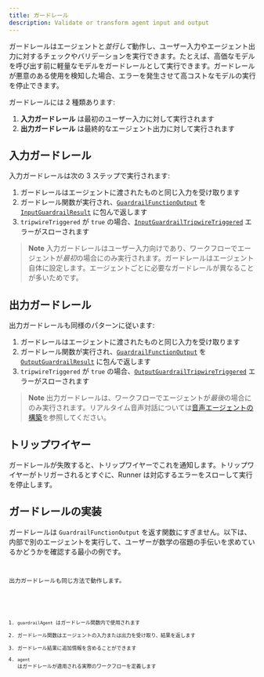 ```yaml
---
title: ガードレール
description: Validate or transform agent input and output
---
```



ガードレールはエージェントと*並行して*動作し、ユーザー入力やエージェント出力に対するチェックやバリデーションを実行できます。たとえば、高価なモデルを呼び出す前に軽量なモデルをガードレールとして実行できます。ガードレールが悪意のある使用を検知した場合、エラーを発生させて高コストなモデルの実行を停止できます。

ガードレールには 2 種類あります:

1. **入力ガードレール** は最初のユーザー入力に対して実行されます
2. **出力ガードレール** は最終的なエージェント出力に対して実行されます

## 入力ガードレール

入力ガードレールは次の 3 ステップで実行されます:

1. ガードレールはエージェントに渡されたものと同じ入力を受け取ります
2. ガードレール関数が実行され、[`GuardrailFunctionOutput`](/openai-agents-js/openai/agents/interfaces/guardrailfunctionoutput) を [`InputGuardrailResult`](/openai-agents-js/openai/agents/interfaces/inputguardrailresult) に包んで返します
3. `tripwireTriggered` が `true` の場合、[`InputGuardrailTripwireTriggered`](/openai-agents-js/openai/agents/classes/inputguardrailtripwiretriggered) エラーがスローされます

> **Note**
> 入力ガードレールはユーザー入力向けであり、ワークフローでエージェントが*最初*の場合にのみ実行されます。ガードレールはエージェント自体に設定します。エージェントごとに必要なガードレールが異なることが多いためです。

## 出力ガードレール

出力ガードレールも同様のパターンに従います:

1. ガードレールはエージェントに渡されたものと同じ入力を受け取ります
2. ガードレール関数が実行され、[`GuardrailFunctionOutput`](/openai-agents-js/openai/agents/interfaces/guardrailfunctionoutput) を [`OutputGuardrailResult`](/openai-agents-js/openai/agents/interfaces/outputguardrailresult) に包んで返します
3. `tripwireTriggered` が `true` の場合、[`OutputGuardrailTripwireTriggered`](/openai-agents-js/openai/agents/classes/outputguardrailtripwiretriggered) エラーがスローされます

> **Note**
> 出力ガードレールは、ワークフローでエージェントが*最後*の場合にのみ実行されます。リアルタイム音声対話については[音声エージェントの構築](/openai-agents-js/ja/guides/voice-agents/build#guardrails)を参照してください。

## トリップワイヤー

ガードレールが失敗すると、トリップワイヤーでこれを通知します。トリップワイヤーがトリガーされるとすぐに、Runner は対応するエラーをスローして実行を停止します。

## ガードレールの実装

ガードレールは `GuardrailFunctionOutput` を返す関数にすぎません。以下は、内部で別のエージェントを実行して、ユーザーが数学の宿題の手伝いを求めているかどうかを確認する最小の例です。

<Code
  lang="typescript"
  code={inputGuardrailExample}
  title="入力ガードレールの例"
/>

出力ガードレールも同じ方法で動作します。

<Code
  lang="typescript"
  code={outputGuardrailExample}
  title="出力ガードレールの例"
/>

1. `guardrailAgent` はガードレール関数内で使用されます
2. ガードレール関数はエージェントの入力または出力を受け取り、結果を返します
3. ガードレール結果に追加情報を含めることができます
4. `agent` はガードレールが適用される実際のワークフローを定義します
